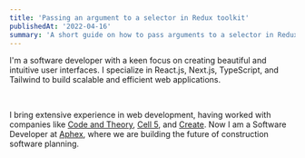 ```yaml
---
title: 'Passing an argument to a selector in Redux toolkit'
publishedAt: '2022-04-16'
summary: 'A short guide on how to pass arguments to a selector in Redux toolkit.'
---
```


I'm a software developer with a keen focus on creating beautiful and intuitive user interfaces.
I specialize in React.js, Next.js, TypeScript, and Tailwind to build scalable and efficient web applications.

<br />

I bring extensive experience in web development, having worked with companies like [Code and Theory](https://www.codeandtheory.com/), [Cell 5](https://www.cell5.co.uk/), and [Create](https://www.create.xyz/).
Now I am a Software Developer at [Aphex](https://aphex.co/), where we are building the future of construction software planning.

<br />
